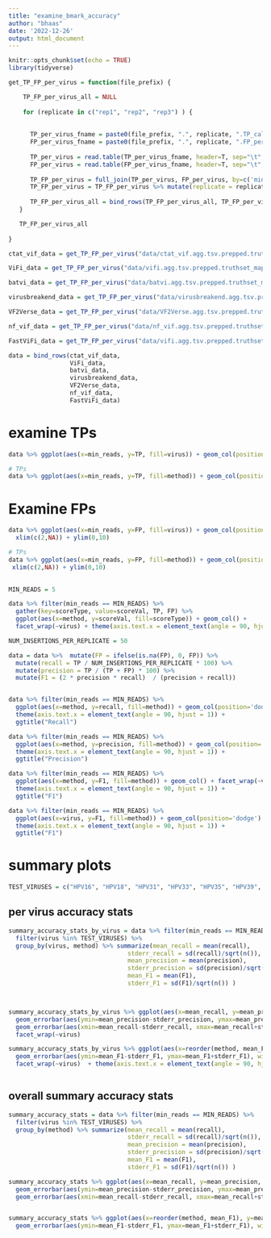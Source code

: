 ```yaml
---
title: "examine_bmark_accuracy"
author: "bhaas"
date: '2022-12-26'
output: html_document
---
```


```r
knitr::opts_chunk$set(echo = TRUE)
library(tidyverse)
```

```r

get_TP_FP_per_virus = function(file_prefix) {

    TP_FP_per_virus_all = NULL
  
    for (replicate in c("rep1", "rep2", "rep3") ) {
  
      
      TP_per_virus_fname = paste0(file_prefix, ".", replicate, ".TP_called_per_virus")
      FP_per_virus_fname = paste0(file_prefix, ".", replicate, ".FP_per_virus")
      
      TP_per_virus = read.table(TP_per_virus_fname, header=T, sep="\t", stringsAsFactors = F) %>% rename(TP = sum_found)
      FP_per_virus = read.table(FP_per_virus_fname, header=T, sep="\t", stringsAsFactors = F) %>% rename(FP = n)
      
      TP_FP_per_virus = full_join(TP_per_virus, FP_per_virus, by=c('min_reads', 'virus'))
      TP_FP_per_virus = TP_FP_per_virus %>% mutate(replicate = replicate)
    
      TP_FP_per_virus_all = bind_rows(TP_FP_per_virus_all, TP_FP_per_virus)   
   }

   TP_FP_per_virus_all
    
}
```


```r

ctat_vif_data = get_TP_FP_per_virus("data/ctat_vif.agg.tsv.prepped.truthset_mapped") %>% mutate(method='ctat-VIF')

ViFi_data = get_TP_FP_per_virus("data/vifi.agg.tsv.prepped.truthset_mapped") %>% mutate(method='ViFi')

batvi_data = get_TP_FP_per_virus("data/batvi.agg.tsv.prepped.truthset_mapped") %>% mutate(method='BatVI')

virusbreakend_data = get_TP_FP_per_virus("data/virusbreakend.agg.tsv.prepped.truthset_mapped") %>% mutate(method='VIRUSBreakend')

VF2Verse_data = get_TP_FP_per_virus("data/VF2Verse.agg.tsv.prepped.truthset_mapped") %>% mutate(method='VF2Verse')

nf_vif_data = get_TP_FP_per_virus("data/nf_vif.agg.tsv.prepped.truthset_mapped") %>% mutate(method='nf_vif')

FastViFi_data = get_TP_FP_per_virus("data/vifi.agg.tsv.prepped.truthset_mapped") %>% mutate(method='FastViFi')

```



```r

data = bind_rows(ctat_vif_data,
                 ViFi_data,
                 batvi_data,
                 virusbreakend_data,
                 VF2Verse_data,
                 nf_vif_data,
                 FastViFi_data)

```

# examine TPs

```r

data %>% ggplot(aes(x=min_reads, y=TP, fill=virus)) + geom_col(position='dodge') + facet_wrap(~method) + ggtitle("TP") 
```



```r
# TPs
data %>% ggplot(aes(x=min_reads, y=TP, fill=method)) + geom_col(position='dodge') + facet_wrap(~virus) + ggtitle("TP")

```

# Examine FPs

```r

data %>% ggplot(aes(x=min_reads, y=FP, fill=virus)) + geom_col(position='dodge') + facet_wrap(~method) + ggtitle("FP") +
  xlim(c(2,NA)) + ylim(0,10)

```



```r
# TPs
data %>% ggplot(aes(x=min_reads, y=FP, fill=method)) + geom_col(position='dodge') + facet_wrap(~virus) + ggtitle("FP") + 
 xlim(c(2,NA)) + ylim(0,10)
  
```


```r

MIN_READS = 5

data %>% filter(min_reads == MIN_READS) %>%
  gather(key=scoreType, value=scoreVal, TP, FP) %>%
  ggplot(aes(x=method, y=scoreVal, fill=scoreType)) + geom_col() +
  facet_wrap(~virus) + theme(axis.text.x = element_text(angle = 90, hjust = 1))


```



```r

NUM_INSERTIONS_PER_REPLICATE = 50

data = data %>%  mutate(FP = ifelse(is.na(FP), 0, FP)) %>%
  mutate(recall = TP / NUM_INSERTIONS_PER_REPLICATE * 100) %>%
  mutate(precision = TP / (TP + FP) * 100) %>%
  mutate(F1 = (2 * precision * recall)  / (precision + recall)) 



```


```r

data %>% filter(min_reads == MIN_READS) %>% 
  ggplot(aes(x=method, y=recall, fill=method)) + geom_col(position='dodge') + facet_wrap(~virus) + 
  theme(axis.text.x = element_text(angle = 90, hjust = 1)) +
  ggtitle("Recall")


```
```r

data %>% filter(min_reads == MIN_READS) %>%
  ggplot(aes(x=method, y=precision, fill=method)) + geom_col(position='dodge') + facet_wrap(~virus) + 
  theme(axis.text.x = element_text(angle = 90, hjust = 1)) +
  ggtitle("Precision")


```

```r

data %>% filter(min_reads == MIN_READS) %>%
  ggplot(aes(x=method, y=F1, fill=method)) + geom_col() + facet_wrap(~virus) + 
  theme(axis.text.x = element_text(angle = 90, hjust = 1)) +
  ggtitle("F1")


```


```r

data %>% filter(min_reads == MIN_READS) %>%
  ggplot(aes(x=virus, y=F1, fill=method)) + geom_col(position='dodge') +
  theme(axis.text.x = element_text(angle = 90, hjust = 1)) +
  ggtitle("F1")


```


# summary plots

```r

TEST_VIRUSES = c("HPV16", "HPV18", "HPV31", "HPV33", "HPV35", "HPV39", "HPV45")

```



## per virus accuracy stats

```r

summary_accuracy_stats_by_virus = data %>% filter(min_reads == MIN_READS) %>% 
  filter(virus %in% TEST_VIRUSES) %>%
  group_by(virus, method) %>% summarize(mean_recall = mean(recall),
                                 stderr_recall = sd(recall)/sqrt(n()),
                                 mean_precision = mean(precision),
                                 stderr_precision = sd(precision)/sqrt(n()),
                                 mean_F1 = mean(F1),
                                 stderr_F1 = sd(F1)/sqrt(n()) )




```


```r

summary_accuracy_stats_by_virus %>% ggplot(aes(x=mean_recall, y=mean_precision, color=method)) + geom_point() +
  geom_errorbar(aes(ymin=mean_precision-stderr_precision, ymax=mean_precision+stderr_precision), width=.2) +
  geom_errorbar(aes(xmin=mean_recall-stderr_recall, xmax=mean_recall+stderr_recall), width=.2) +
  facet_wrap(~virus)


```

```r


summary_accuracy_stats_by_virus %>% ggplot(aes(x=reorder(method, mean_F1), y=mean_F1, color=method)) + geom_point() +
  geom_errorbar(aes(ymin=mean_F1-stderr_F1, ymax=mean_F1+stderr_F1), width=.2) +
  facet_wrap(~virus)  + theme(axis.text.x = element_text(angle = 90, hjust = 1))



```






## overall summary accuracy stats


```r

summary_accuracy_stats = data %>% filter(min_reads == MIN_READS) %>% 
  filter(virus %in% TEST_VIRUSES) %>%
  group_by(method) %>% summarize(mean_recall = mean(recall),
                                 stderr_recall = sd(recall)/sqrt(n()),
                                 mean_precision = mean(precision),
                                 stderr_precision = sd(precision)/sqrt(n()),
                                 mean_F1 = mean(F1),
                                 stderr_F1 = sd(F1)/sqrt(n()) )


```

```r

summary_accuracy_stats %>% ggplot(aes(x=mean_recall, y=mean_precision, color=method)) + geom_point() +
  geom_errorbar(aes(ymin=mean_precision-stderr_precision, ymax=mean_precision+stderr_precision), width=.2) +
  geom_errorbar(aes(xmin=mean_recall-stderr_recall, xmax=mean_recall+stderr_recall), width=.2)



```


```r

summary_accuracy_stats %>% ggplot(aes(x=reorder(method, mean_F1), y=mean_F1, color=method)) + geom_point() +
  geom_errorbar(aes(ymin=mean_F1-stderr_F1, ymax=mean_F1+stderr_F1), width=.2)



```

  





